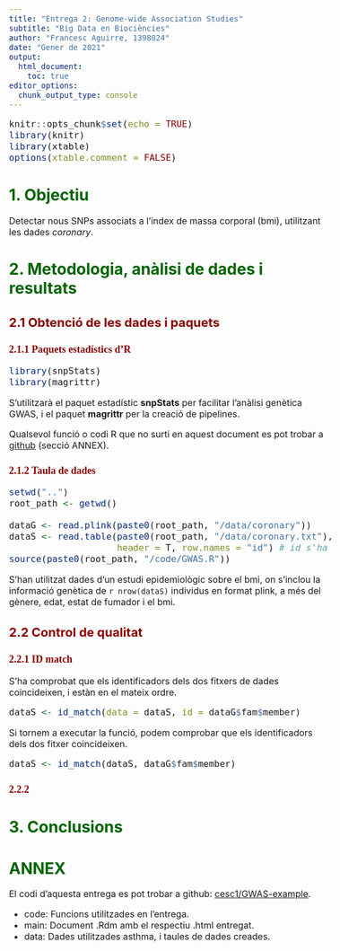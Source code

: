 ```yaml
---
title: "Entrega 2: Genome-wide Association Studies"
subtitle: "Big Data en Biociències"
author: "Francesc Aguirre, 1398024"
date: "Gener de 2021"
output:
  html_document: 
    toc: true
editor_options: 
  chunk_output_type: console
---
```


<style type="text/css">

body{ /* Normal  */
      font-size: 16px;
  }
td {  /* Table  */
  font-size: 18px;
}
h1.title {
  font-size: 38px;
  color: DarkRed;
}
h1 { /* Header 1 */
  font-size: 28px;
  color: DarkGreen;
}
h2 { /* Header 2 */
    font-size: 22px;
  color: DarkRed;
}
h3 { /* Header 3 */
  font-size: 18px;
  font-family: "Times New Roman", Times, serif;
  color: DarkRed;
}
code.r{ /* Code block */
    font-size: 16px;
}

</style>

```r
knitr::opts_chunk$set(echo = TRUE)
library(knitr)
library(xtable)
options(xtable.comment = FALSE)
```


# 1. Objectiu

Detectar nous SNPs associats a l'index de massa corporal (bmi), utilitzant les dades *coronary*.


# 2. Metodologia, anàlisi de dades i resultats

## 2.1 Obtenció de les dades i paquets

### 2.1.1 Paquets estadístics d'R

```r
library(snpStats)
library(magrittr)
```

S'utilitzarà el paquet estadístic **snpStats** per facilitar l'anàlisi genètica GWAS, i el paquet **magrittr** per la creació de pipelines.

Qualsevol funció o codi R que no surti en aquest document es pot trobar a [github](https://github.com/cesc1/GWAS-example) (secció ANNEX).


### 2.1.2 Taula de dades

```r
setwd("..")
root_path <- getwd()

dataG <- read.plink(paste0(root_path, "/data/coronary"))
dataS <- read.table(paste0(root_path, "/data/coronary.txt"), 
                    header = T, row.names = "id") # id s'ha fixat com a nom de fila
source(paste0(root_path, "/code/GWAS.R"))
```

S'han utilitzat dades d'un estudi epidemiològic sobre el bmi, on s'inclou la informació genètica de `r nrow(dataS)` individus en format plink, a més del gènere, edat, estat de fumador i el bmi.


## 2.2 Control de qualitat

### 2.2.1 ID match

S'ha comprobat que els identificadors dels dos fitxers de dades coincideixen, i estàn en el mateix ordre.

```r
dataS <- id_match(data = dataS, id = dataG$fam$member)
```

Si tornem a executar la funció, podem comprobar que els identificadors dels dos fitxer coincideixen.

```r
dataS <- id_match(dataS, dataG$fam$member)
```


### 2.2.2 






# 3. Conclusions

# ANNEX

El codi d'aquesta entrega es pot trobar a github: [cesc1/GWAS-example](https://github.com/cesc1/GWAS-example).

- code: Funcions utilitzades en l'entrega.
- main: Document .Rdm amb el respectiu .html entregat.
- data: Dades utilitzades asthma, i taules de dades creades.

